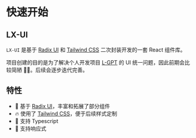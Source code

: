 # 快速开始

## LX-UI

`LX-UI` 是基于 [Radix UI](https://www.radix-ui.com) 和 [Tailwind CSS](https://tailwindcss.com/) 二次封装开发的一套 React 组件库。

项目创建的目的是为了解决个人开发项目 [L-GPT](https://gpt.ltopx.com) 的 UI 统一问题，因此前期会比较简陋 🤣🤣。后续会逐步迭代完善。

## 特性

- 💎 基于 [Radix UI](https://www.radix-ui.com)，丰富和拓展了部分组件
- 🔥 使用了 [Tailwind CSS](https://tailwindcss.com)，便于后续样式定制
- 🎉 支持 Typescript
- 📱 支持响应式
